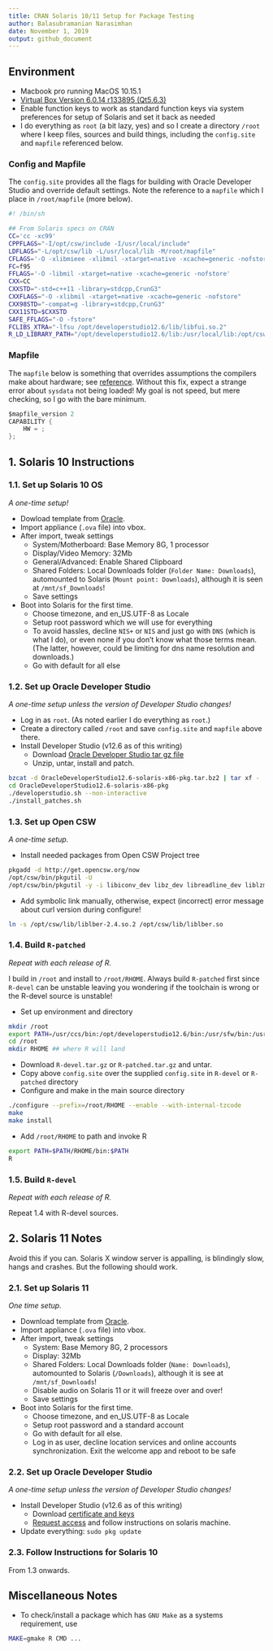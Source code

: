 ```yaml
---
title: CRAN Solaris 10/11 Setup for Package Testing
author: Balasubramanian Narasimhan
date: November 1, 2019
output: github_document
---
```


## Environment

- Macbook pro running MacOS 10.15.1 
- [Virtual Box Version 6.0.14 r133895 (Qt5.6.3)](https://www.virtualbox.org/)
- Enable function keys to work as standard function keys via system
  preferences for setup of Solaris and set it back as needed
- I do everything as `root` (a bit lazy, yes) and so I create a
  directory `/root` where I keep files, sources and build things,
  including the `config.site` and `mapfile` referenced below.
  
### Config and Mapfile

The `config.site` provides all the flags for building with Oracle
Developer Studio and override default settings. Note the reference to
a `mapfile` which I place in `/root/mapfile` (more below). 

```bash
#! /bin/sh

## From Solaris specs on CRAN
CC='cc -xc99'
CPPFLAGS="-I/opt/csw/include -I/usr/local/include"
LDFLAGS="-L/opt/csw/lib -L/usr/local/lib -M/root/mapfile"
CFLAGS='-O -xlibmieee -xlibmil -xtarget=native -xcache=generic -nofstore'
FC=f95
FFLAGS='-O -libmil -xtarget=native -xcache=generic -nofstore'
CXX=CC
CXXSTD="-std=c++11 -library=stdcpp,CrunG3"
CXXFLAGS="-O -xlibmil -xtarget=native -xcache=generic -nofstore"
CXX98STD="-compat=g -library=stdcpp,CrunG3"
CXX11STD=$CXXSTD
SAFE_FFLAGS="-O -fstore"
FCLIBS_XTRA="-lfsu /opt/developerstudio12.6/lib/libfui.so.2"
R_LD_LIBRARY_PATH="/opt/developerstudio12.6/lib:/usr/local/lib:/opt/csw/lib"
```

### Mapfile

The `mapfile` below is something that overrides assumptions the
compilers make about hardware; see
[reference](https://docs.oracle.com/cd/E19120-01/open.solaris/819-0690/chapter2-20/index.html). Without
this fix, expect a strange error about `sysdata` not being loaded! My
goal is not speed, but mere checking, so I go with the bare minimum.

```c
$mapfile_version 2
CAPABILITY {
	HW = ;
};
```

## 1. Solaris 10 Instructions

### 1.1. Set up Solaris 10 OS

_A one-time setup!_ 

- Dowload template from
  [Oracle](https://download.oracle.com/otn/solaris/vm/Solaris10_1-13_VM.ova).
- Import appliance (`.ova` file) into vbox.
- After import, tweak settings 
  * System/Motherboard: Base Memory 8G, 1 processor
  * Display/Video Memory: 32Mb
  * General/Advanced: Enable Shared Clipboard
  * Shared Folders: Local Downloads folder (`Folder Name: Downloads`),
    automounted to Solaris (`Mount point: Downloads`), although it is seen at
    `/mnt/sf_Downloads`!
  * Save settings

- Boot into Solaris for the first time.  
  * Choose timezone, and en_US.UTF-8 as Locale
  * Setup root password which we will use for everything
  * To avoid hassles, decline `NIS+` or `NIS` and just go with `DNS`
    (which is what I do), or even none if you don't know what those
    terms mean. (The latter, however, could be limiting for dns name
    resolution and downloads.)
  * Go with default for all else

### 1.2. Set up Oracle Developer Studio

_A one-time setup unless the version of Developer Studio
changes!_

- Log in as `root`. (As noted earlier I do everything as `root`.)
- Create a directory called `/root` and save `config.site` and
  `mapfile` above there. 
- Install Developer Studio (v12.6 as of this writing)
  * Download [Oracle Developer Studio tar gz file](https://www.oracle.com/technetwork/server-storage/developerstudio/overview/index.html)
  * Unzip, untar, install and patch.

```bash
bzcat -d OracleDeveloperStudio12.6-solaris-x86-pkg.tar.bz2 | tar xf -
cd OracleDeveloperStudio12.6-solaris-x86-pkg
./developerstudio.sh --non-interactive
./install_patches.sh
```

### 1.3. Set up Open CSW

_A one-time setup._

- Install needed packages from Open CSW Project tree

```bash
pkgadd -d http://get.opencsw.org/now
/opt/csw/bin/pkgutil -U
/opt/csw/bin/pkgutil -y -i libiconv_dev libz_dev libreadline_dev liblzma_dev libpcre_dev libcurl_dev libssh2_dev libssl_dev libcares_dev librtmp_dev libkrb5_dev libk5crypto3 liblber2_4_2 libbrotli_dev libicu_dev pkg-config gmake texlive gtar curl wget emacs 
```

- Add symbolic link manually, otherwise, expect (incorrect) error
  message about curl version during configure!

```bash
ln -s /opt/csw/lib/liblber-2.4.so.2 /opt/csw/lib/liblber.so
```

### 1.4. Build `R-patched` 

_Repeat with each release of R._

I build in `/root` and install to `/root/RHOME`. Always build
`R-patched` first since `R-devel` can be unstable leaving you
wondering if the toolchain is wrong or the R-devel source is unstable!

- Set up environment and directory
```bash
mkdir /root
export PATH=/usr/ccs/bin:/opt/developerstudio12.6/bin:/usr/sfw/bin:/usr/xpg4/bin:/usr/xpg6/bin::/opt/csw/bin:$PATH
cd /root
mkdir RHOME ## where R will land
```

- Download `R-devel.tar.gz` or `R-patched.tar.gz` and untar.
- Copy above `config.site` over the supplied `config.site` in `R-devel` or `R-patched` directory
- Configure and make in the main source directory
```bash
./configure --prefix=/root/RHOME --enable --with-internal-tzcode
make
make install
```
- Add `/root/RHOME` to path and invoke R

```bash
export PATH=$PATH/RHOME/bin:$PATH
R
```

### 1.5. Build `R-devel`

_Repeat with each release of R._

Repeat 1.4 with R-devel sources.

## 2. Solaris 11 Notes

Avoid this if you can. Solaris X window server is appalling, is
blindingly slow, hangs and crashes. But the following should work.

### 2.1. Set up Solaris 11 

_One time setup._

- Download template from
  [Oracle](http://www.oracle.com/technetwork/server-storage/solaris11/downloads/vm-templates-2245495.html).
- Import appliance (`.ova` file) into vbox.
- After import, tweak settings 
  * System: Base Memory 8G, 2 processors
  * Display: 32Mb
  * Shared Folders: Local Downloads folder (`Name: Downloads`),
    automounted to Solaris (`/Downloads`), although it is see at
    `/mnt/sf_Downloads`!
  * Disable audio on Solaris 11 or it will freeze over and over!
  * Save settings

- Boot into Solaris for the first time.  
  * Choose timezone, and en_US.UTF-8 as Locale
  * Setup root password and a standard account
  * Go with default for all else.
  * Log in as user, decline location services and online accounts
    synchronization. Exit the welcome app and reboot to be safe

### 2.2. Set up Oracle Developer Studio

_A one-time setup unless the version of Developer Studio
changes!_

- Install Developer Studio (v12.6 as of this writing)
  * Download [certificate and
    keys](https://pkg-register.oracle.com/register/certificate/)
  * [Request access](https://pkg-register.oracle.com/register/repos/)
    and follow instructions on solaris machine.

- Update everything: `sudo pkg update`

### 2.3. Follow Instructions for Solaris 10

From 1.3 onwards. 


## Miscellaneous Notes

- To check/install a package which has `GNU Make` as a systems requirement, use

```bash
MAKE=gmake R CMD ...
```


